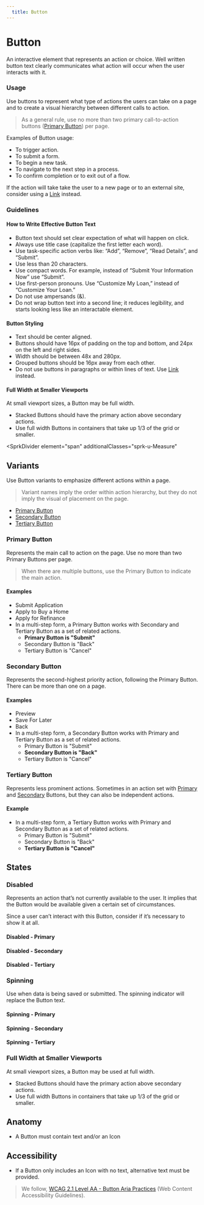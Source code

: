```yaml
---
  title: Button
---
```


# Button

An interactive element that represents an action or choice.
Well written button text clearly communicates what action will occur when the user interacts with it.

<ComponentPreview
  componentName="button--primary"
  hasReact
  hasAngular
  hasHTML
  titleAttr="Button Example"
/>

### Usage

Use buttons to represent what type of actions the users can take on a page and to create a visual hierarchy between different calls to action.

> As a general rule, use no more than two primary call-to-action buttons ([Primary Button](#primary-button)) per page.

Examples of Button usage:
- To trigger action.
- To submit a form.
- To begin a new task.
- To navigate to the next step in a process.
- To confirm completion or to exit out of a flow.

If the action will take take the user to a new page or to an external site, consider using a [Link](/using-spark/components/link) instead.

### Guidelines

#### How to Write Effective Button Text
- Button text should set clear expectation of what will happen on click.
- Always use title case (capitalize the first letter each word).
- Use task-specific action verbs like: “Add”, “Remove”, “Read Details”, and “Submit”.
- Use less than 20 characters.
- Use compact words. For example, instead of “Submit Your Information Now” use “Submit”.
- Use first-person pronouns. Use “Customize My Loan,” instead of “Customize Your Loan.”
- Do not use ampersands (&).
- Do not wrap button text into a second line; it reduces legibility, and starts looking less like an interactable element.

#### Button Styling
- Text should be center aligned.
- Buttons should have 16px of padding on the top and bottom, and 24px on the left and right sides.
- Width should be between 48x and 280px.
- Grouped buttons should be 16px away from each other.
- Do not use buttons in paragraphs or within lines of text. Use [Link](/using-spark/components/link) instead.

#### Full Width at Smaller Viewports
At small viewport sizes, a Button may be full width.
- Stacked Buttons should have the primary action above secondary actions.
-	Use full width Buttons in containers that take up 1/3 of the grid or smaller.

<SprkDivider
 element="span"
 additionalClasses="sprk-u-Measure"
></SprkDivider>

## Variants

Use Button variants to emphasize different actions within a page.

> Variant names imply the order within action hierarchy, but they do not imply the visual of placement on the page.

- [Primary Button](#primary-button)
- [Secondary Button](#secondary-button)
- [Tertiary Button](#tertiary-button)

### Primary Button

Represents the main call to action on the page. Use no more than two Primary Buttons per page.

> When there are multiple buttons, use the Primary Button to indicate the main action.

#### Examples
- Submit Application
- Apply to Buy a Home
- Apply for Refinance
- In a multi-step form, a Primary Button works with Secondary and Tertiary Button as a set of related actions.
  - **Primary Button is "Submit"**
  - Secondary Button is "Back"
  - Tertiary Button is "Cancel"

<ComponentPreview
  componentName="button--primary"
  hasReact
  hasAngular
  hasHTML
  titleAttr="Primary Button Example"
/>

### Secondary Button

Represents the second-highest priority action, following the Primary Button. There can be more than one on a page.

#### Examples
- Preview
- Save For Later
- Back
- In a multi-step form, a Secondary Button works with Primary and Tertiary Button as a set of related actions.
  - Primary Button is "Submit"
  - **Secondary Button is "Back"**
  - Tertiary Button is "Cancel"

<ComponentPreview
  componentName="button--secondary"
  hasReact
  hasAngular
  hasHTML
  titleAttr="Secondary Button Example"
/>

### Tertiary Button
Represents less prominent actions. Sometimes in an action set with [Primary](#primary-button) and [Secondary](#secondary-button) Buttons, but they can also be independent actions.

#### Example
- In a multi-step form, a Tertiary Button works with Primary and Secondary Button as a set of related actions.
  - Primary Button is "Submit"
  - Secondary Button is "Back"
  - **Tertiary Button is "Cancel"**

<ComponentPreview
  componentName="button--tertiary"
  hasReact
  hasAngular
  hasHTML
  titleAttr="Tertiary Button Example"
/>

## States

### Disabled

Represents an action that’s not currently available to the user. It implies that the Button would be available given a certain set of circumstances.

Since a user can’t interact with this Button, consider if it’s necessary to show it at all.

#### Disabled - Primary
<ComponentPreview
  componentName="button--disabled"
  hasReact
  hasAngular
  hasHTML
  titleAttr="Disabled Button Example"
/>

#### Disabled - Secondary
<ComponentPreview
  componentName="button--disabled-secondary"
  hasReact
  hasAngular
  hasHTML
  titleAttr="Disabled Secondary Button Example"
/>

#### Disabled - Tertiary
<ComponentPreview
  componentName="button--disabled-tertiary"
  hasReact
  hasAngular
  hasHTML
  titleAttr="Disabled Tertiary Button Example"
/>

### Spinning

Use when data is being saved or submitted. The spinning indicator will replace the Button text.

#### Spinning - Primary
<ComponentPreview
  componentName="button--spinning"
  hasReact
  hasAngular
  hasHTML
  titleAttr="Spinning Primary Button Example"
/>

#### Spinning - Secondary
<ComponentPreview
  componentName="button--spinning-secondary"
  hasHTML
  hasReact
  hasAngular
  titleAttr="Spinning Secondary Button Example"
/>

#### Spinning - Tertiary
<ComponentPreview
  componentName="button--spinning-tertiary"
  hasHTML
  hasReact
  hasAngular
  titleAttr="Spinning Tertiary Button Example"
/>


### Full Width at Smaller Viewports

At small viewport sizes, a Button may be used at full width.

- Stacked Buttons should have the primary action above secondary actions.
-	Use full width Buttons in containers that take up 1/3 of the grid or smaller.

<ComponentPreview
  componentName="button--full-width-at-small-viewport"
  hasReact
  hasAngular
  hasHTML
  titleAttr="Full Width at Smaller Viewports Button Example"
/>

## Anatomy

- A Button must contain text and/or an Icon

## Accessibility
- If a Button only includes an Icon with no
text, alternative text must be provided.

> We follow, [WCAG 2.1 Level AA - Button Aria Practices](https://www.w3.org/TR/wai-aria-practices-1.1/#button) (Web Content Accessibility Guidelines).